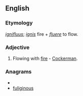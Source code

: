 ==English==

===Etymology===
{{etyl|la}} ''[[ignifluus]]''; ''[[ignis]]'' fire + ''[[fluere]]'' to flow.

===Adjective===
{{en-adj|-}}

# {{obsolete}} Flowing with [[fire]] - [[Cockerman]].

===Anagrams===
* {{alphagram|fgiilnosuu}}
* [[fuliginous#English|fuliginous]]
